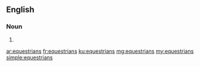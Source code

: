 ==English==

===Noun===
{{head|en}}

# {{plural of|equestrian}}

[[ar:equestrians]]
[[fr:equestrians]]
[[ku:equestrians]]
[[mg:equestrians]]
[[my:equestrians]]
[[simple:equestrians]]